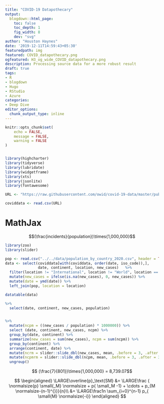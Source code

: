 ```yaml
---
title: "COVID-19 Datapothecary"
output:
  blogdown::html_page:
    toc: false
    toc_depth: 1
    fig_width: 8
    dev: "svg"
author: "Houston Haynes"
date: '2019-12-11T14:59:43+05:30'
featuredpath: img
featured: COVID_datapothecary.png
ogfeatured: H3_og_wide_COVID_datapothecary.png
description: Processing source data for a more robust result
draft: true
tags:
- R
- blogdown
- Hugo
- RStudio
- Azure
categories: 
- Deep Dive
editor_options: 
  chunk_output_type: inline
---
```

```r
knitr::opts_chunk$set(
	echo = FALSE,
	message = FALSE,
	warning = FALSE
)


library(highcharter)
library(tidyverse)
library(lubridate)
library(widgetframe)
library(xts)
library(jsonlite)
library(fontawesome)

URL <- "https://raw.githubusercontent.com/owid/covid-19-data/master/public/data/owid-covid-data.csv"

coviddata <- read.csv(URL)

```
# MathJax
<div class="row">
<div class="col-12">
$$(\frac{incidents}{population})\times{1,000,000}$$
```r
library(zoo)
library(slider)

pop <- read.csv("../../data/population_by_country_2020.csv", header = TRUE)
data <- select(coviddata[with(coviddata, order(date, iso_code)),], 
               date, continent, location, new_cases)   %>%
  filter(location != "International", location != "World", location == "Vatican") %>%
  mutate(new_cases = ifelse(is.na(new_cases), 0, new_cases)) %>%
  mutate(date = ymd(date)) %>%
  left_join(pop, location = location) 

datatable(data)

%>%
  select(date, continent, new_cases, population) 


%>%
  mutate(ncpm = ((new_cases / population) * 1000000)) %>%
  select (date, continent, new_cases, ncpm) %>%
  group_by(date, continent) %>%
  summarize(new_cases = sum(new_cases), ncpm = sum(ncpm)) %>%
  group_by(continent) %>%
  arrange(continent, date) %>%
  mutate(ncrm = slider::slide_dbl(new_cases, mean, .before = 3, .after = 3)) %>%
  mutate(ncpmrm = slider::slide_dbl(ncpm, mean, .before = 3, .after = 3)) %>%
  ungroup()
```
</div>
$$
(\frac{7}{801})\times{1,000,000} = 8,739.07$$
<div class="col-12">
$$
\begin{aligned}
\LARGE\overline{p}_\text{SM} &= \LARGE\frac { \normalsize{p} \small{_M} \normalsize + p{ \small_M -1} + \cdots + p_{M \normalsize-(n-1)^{}}}{n}\\
                       &= \LARGE\frac1n \sum_{i=0}^{n-1} p_{ \small{M} \normalsize{-i}}
\end{aligned}
$$

</div>
</div>
